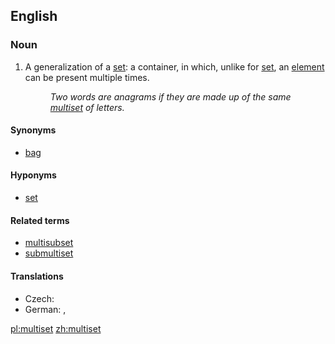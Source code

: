 ==English==
{{wikipedia}}

===Noun===
{{en-noun}}

# {{set theory}} A generalization of a [[set]]: a container, in which, unlike for [[set]], an [[element]] can be present multiple times.
#: ''Two words are anagrams if they are made up of the same [[multiset]] of letters.''

====Synonyms====
* [[bag]]

====Hyponyms====
* [[set]]

====Related terms====
* [[multisubset]]
* [[submultiset]]

====Translations====
{{trans-top|container}}
* Czech: {{t-|cs|multimnožina|f}}
* German: {{t-|de|Multimenge|f}}, {{t-|de|Multimengen|f-p}}
{{trans-mid}}
{{trans-bottom}}

[[pl:multiset]]
[[zh:multiset]]